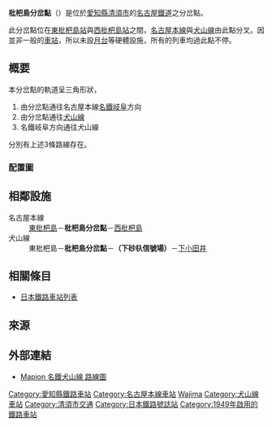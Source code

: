 {{日本車站資訊
|公司色 = #f33
|站名 = 枇杷島分岔點
|圖片 = Meitetsu Biwajima Junction 003.JPG
|pxl = 288px
|圖片說明 = 枇杷島分岔點<br />左方為名古屋本線、右方為犬山線 
|日文原名 = 枇杷島分岐点
|平假名 = びわじまぶんきてん
|羅馬拼音 = Biwajima bunkiten
|電報略號 = 
|所屬公司 = [[File:Meitetsu_logomark_2.svg|15px]][[名古屋鐵道|名古屋鐵道]]
|停站路線數 = 
|所在地 = {{JPN}}[[愛知縣|愛知縣]][[清須市|清須市]]
|車站構造 = 
|月台配置 = 
|啟用年月日 = 
|廢站年月日 = 
|上下車人次 = 
|統計年度 = 
|轉乘      =
|備註      =
|全寬備註 =
|adjacent = {{Adjacent stations|system=名古屋鐵道
|line1=NH|left1=東枇杷島|right1=西枇杷島|note-left1=NH38<br />0.6km|note-mid1=距離[[豐橋站|豐橋]]71.3km|note-right1=NH39<br />0.3km
|line2=IY|through-left2=[[名古屋本線|名古屋本線]]|right2=下小田井|note-mid2=起點|note-right2=IY01<br />1.0km}}
}}

'''枇杷島分岔點'''（{{jpn|j=枇杷島分岐点|hg=びわじまぶんきてん|rm=Biwajima bunkiten|f=y}}）是位於[[愛知縣|愛知縣]][[清須市|清須市]]的[[名古屋鐵道|名古屋鐵道]]之分岔點。

此分岔點位在[[東枇杷島車站|東枇杷島站]]與[[西枇杷島車站|西枇杷島站]]之間，[[名古屋本線|名古屋本線]]與[[犬山線|犬山線]]由此點分叉。因並非一般的[[車站|車站]]，所以未設[[月台|月台]]等硬體設施，所有的列車均過此點不停。

== 概要 ==
本分岔點的軌道呈三角形狀，
#由分岔點通往名古屋本線[[名鐵岐阜車站|名鐵岐阜]]方向
#由分岔點通往[[犬山線|犬山線]]
#名鐵岐阜方向通往犬山線
分別有上述3條路線存在。
=== 配置圖 ===
{{車站配線圖|image=Rail Tracks map Meitetsu Nishibiwajima Station.svg
|title=[[名古屋鐵道|名古屋鐵道]] 西枇杷島站 構內配線略圖
|width=300px
|up=[[名鐵名古屋本線|名古屋本線]]<br />[[名鐵名古屋站|名古屋]]、[[豐橋站|豐橋]]、[[中部國際機場站|機場]]方向|up-align=left
|right=名古屋本線<br />[[名鐵一宮站|一宮]]、[[名鐵岐阜站|岐阜]]、[[津島站|津島]]方向|right-valign=middle
|down=[[名鐵犬山線|犬山線]]<br />[[岩倉站_(愛知縣)|岩倉]]、[[犬山站|犬山]]方向|down-align=left
|source=<ref>{{link-ja|電氣車研究會|電気車研究会}}、『{{link-ja|鐵道Pictorial|鉄道ピクトリアル}}』通巻第816号 2009年3月 臨時増刊号 「特集 - 名古屋鉄道」、巻末折込「名古屋鉄道 配線略図」</ref>
|note=左上：庄內川橋樑與枇杷島分岔點，左下：舊下砂杁信號場}}
== 相鄰設施 ==
; 名古屋本線
: [[東枇杷島站|東枇杷島]]－'''枇杷島分岔點'''－[[西枇杷島站|西枇杷島]]
; 犬山線
: 東枇杷島－'''枇杷島分岔點'''－'''（下砂杁信號場）'''－[[下小田井站|下小田井]]

== 相關條目 ==
* [[日本鐵路車站列表|日本鐵路車站列表]]
== 來源 ==
{{reflist}}

== 外部連結 ==
{{ja}}
* [http://www.mapion.co.jp/station/ROP148015/ Mapion 名鐵犬山線 路線圖] {{Wayback|url=http://www.mapion.co.jp/station/ROP148015/ |date=20191203043421 }}

{{commonscat|Biwajima Junction}}
{{名古屋本線}}
{{犬山線}}
{{DEFAULTSORT:Biwajima Junction}}
[[Category:愛知縣鐵路車站|Category:愛知縣鐵路車站]]
[[Category:名古屋本線車站|Category:名古屋本線車站]]
[[Category:日本鐵路車站_Bi|Wajima]]
[[Category:犬山線車站|Category:犬山線車站]]
[[Category:清須市交通|Category:清須市交通]]
[[Category:日本鐵路號誌站|Category:日本鐵路號誌站]]
[[Category:1949年啟用的鐵路車站|Category:1949年啟用的鐵路車站]]